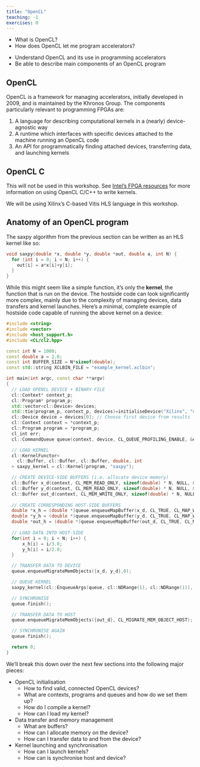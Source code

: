```yaml
---
title: "OpenCL"
teaching: -1
exercises: 0
---
```


:::::::::::::::::::::::::::::::::::::: questions 

- What is OpenCL?
- How does OpenCL let me program accelerators?

::::::::::::::::::::::::::::::::::::::::::::::::

::::::::::::::::::::::::::::::::::::: objectives

- Understand OpenCL and its use in programming accelerators
- Be able to describe main components of an OpenCL program

::::::::::::::::::::::::::::::::::::::::::::::::

## OpenCL

OpenCL is a framework for managing accelerators, initially developed in 2009, and is maintained by the Khronos Group. The components particularly relevant to programming FPGAs are:

1. A language for describing computational kernels in a (nearly) device-agnostic way
2. A runtime which interfaces with specific devices attached to the machine running an OpenCL code
3. An API for programmatically finding attached devices, transferring data, and launching kernels

## OpenCL C

This will not be used in this workshop. See [Intel's FPGA resources](https://www.intel.com/content/www/us/en/software/programmable/sdk-for-opencl/overview.html) for more information on using OpenCL C/C++ to write kernels.

We will be using Xilinx's C-based Vitis HLS language in this workshop.

## Anatomy of an OpenCL program

The saxpy algorithm from the previous section can be written as an HLS kernel like so:

```cpp
void saxpy(double *x, double *y, double *out, double a, int N) {
  for (int i = 0; i < N; i++) {
    out[i] = a*x[i]+y[i];
  }
}
```

While this might seem like a simple function, it's only the **kernel**, the function that is run on the device. The hostside code can look significantly more complex, mainly due to the complexity of managing devices, data transfers and kernel launches. Here's a minimal, complete example of hostside code capable of running the above kernel on a device:

```cpp
#include <string>
#include <vector>
#include <host_support.h>
#include <CL/cl2.hpp>

const int N = 1000;
const double a = 2.0;
const int BUFFER_SIZE = N*sizeof(double);
const std::string XCLBIN_FILE = "example_kernel.xclbin";

int main(int argc, const char **argv)
{
  // LOAD OPENCL DEVICE + BINARY FILE
  cl::Context* context_p;
  cl::Program* program_p;
  std::vector<cl::Device> devices;
  std::tie(program_p, context_p, devices)=initialiseDevice("Xilinx", "u280", XCLBIN_FILE);
  cl::Device device = devices[0]; // Choose first device from results
  cl::Context context = *context_p;
  cl::Program program = *program_p;
  cl_int err;
  cl::CommandQueue queue(context, device, CL_QUEUE_PROFILING_ENABLE, &err);

  // LOAD KERNEL
  cl::KernelFunctor<
    cl::Buffer, cl::Buffer, cl::Buffer, double, int
  > saxpy_kernel = cl::Kernel(program, "saxpy");

  // CREATE DEVICE-SIDE BUFFERS (i.e. allocate device memory)
  cl::Buffer x_d(context, CL_MEM_READ_ONLY, sizeof(double) * N, NULL, &err);
  cl::Buffer y_d(context, CL_MEM_READ_ONLY, sizeof(double) * N, NULL, &err);
  cl::Buffer out_d(context, CL_MEM_WRITE_ONLY, sizeof(double) * N, NULL, &err);
      
  // CREATE CORRESPONDING HOST-SIDE BUFFERS
  double *x_h = (double *)queue.enqueueMapBuffer(x_d, CL_TRUE, CL_MAP_WRITE, 0, sizeof(double) * N);
  double *y_h = (double *)queue.enqueueMapBuffer(y_d, CL_TRUE, CL_MAP_WRITE, 0, sizeof(double) * N);
  double *out_h = (double *)queue.enqueueMapBuffer(out_d, CL_TRUE, CL_MAP_WRITE | CL_MAP_READ, 0, sizeof(double) * N);
      
  // LOAD DATA INTO HOST-SIDE
  for(int i = 0; i < N; i++) {
      x_h[i] = i/3.0;
      y_h[i] = i/2.0;
  }

  // TRANSFER DATA TO DEVICE
  queue.enqueueMigrateMemObjects({x_d, y_d},0);

  // QUEUE KERNEL
  saxpy_kernel(cl::EnqueueArgs(queue, cl::NDRange(1), cl::NDRange(1)), x_d, y_d, out_d, a, N);

  // SYNCHRONISE
  queue.finish();

  // TRANSFER DATA TO HOST
  queue.enqueueMigrateMemObjects({out_d}, CL_MIGRATE_MEM_OBJECT_HOST);

  // SYNCHRONISE AGAIN
  queue.finish();

  return 0;
}
```

We'll break this down over the next few sections into the following major pieces:

- OpenCL initialisation
  - How to find valid, connected OpenCL devices?
  - What are contexts, programs and queues and how do we set them up?
  - How do I compile a kernel?
  - How can I load my kernel?
- Data transfer and memory management
  - What are buffers?
  - How can I allocate memory on the device?
  - How can I transfer data to and from the device?
- Kernel launching and synchronisation
  - How can I launch kernels?
  - How can is synchronise host and device?
